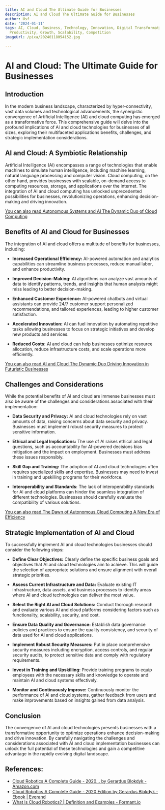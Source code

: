 ```yaml
---
title: AI and Cloud The Ultimate Guide for Businesses
description: AI and Cloud The Ultimate Guide for Businesses
author: Usf
date: '2024-01-11'
tags: AI, Cloud, Business, Technology, Innovation, Digital Transformation, Efficiency,
  Productivity, Growth, Scalability, Competition
imageUrl: /pixa/20240118054152.jpg

---
```

# **AI and  Cloud:  The Ultimate Guide  for Businesses**

##  **Introduction**

In the modern business landscape, characterized by hyper-connectivity,  vast data volumes and technological advancements, the synergistic convergence of Artificial Intelligence (AI) and  cloud computing  has emerged as a transformative force. This comprehensive guide will delve into the profound implications of AI  and cloud technologies  for businesses of all sizes,  exploring their multifaceted applications benefits, challenges,  and strategic implementation  considerations.

## **AI and Cloud: A Symbiotic  Relationship**

Artificial Intelligence (AI)  encompasses a range  of technologies that enable  machines to simulate human intelligence, including machine learning,  natural language  processing and computer vision. Cloud computing, on the other hand, provides businesses with scalable, on-demand access to computing resources, storage, and applications over  the internet.  The integration of AI and cloud computing  has unlocked unprecedented possibilities for businesses, revolutionizing operations, enhancing decision-making and driving innovation.

[You can also read Autonomous Systems and AI The Dynamic Duo of Cloud Computing](Autonomous%20Systems%20and%20AI%20The%20Dynamic%20Duo%20of%20Cloud%20Computing)


## **Benefits of AI  and Cloud for Businesses**

The integration of AI and cloud offers a multitude of benefits for  businesses, including:

- **Increased Operational Efficiency:** AI-powered automation and analytics capabilities can streamline business processes, reduce manual labor, and enhance productivity.

- **Improved Decision-Making:** AI algorithms can analyze vast amounts of data to identify patterns, trends, and  insights that human analysts might miss leading to better  decision-making.

- **Enhanced Customer Experience:** AI-powered chatbots and virtual  assistants can provide 24/7 customer support personalized recommendations, and tailored experiences, leading to higher customer satisfaction.

- **Accelerated Innovation:** AI can fuel innovation by automating repetitive tasks allowing businesses to focus on strategic initiatives and develop new products and services.

- **Reduced Costs:** AI and cloud can  help businesses optimize resource allocation, reduce infrastructure costs, and scale operations more efficiently.

[You can also read AI and  Cloud The Dynamic  Duo Driving Innovation in Futuristic  Businesses](AI%20and%20Cloud%20The%20Dynamic%20Duo%20Driving%20Innovation%20in%20Futuristic%20Businesses)


## **Challenges and Considerations**

While the potential benefits of AI and cloud are immense  businesses must also be aware of the challenges and considerations associated with  their implementation:

- **Data Security and Privacy:** AI and cloud technologies rely on vast amounts of data,  raising concerns about data  security  and  privacy. Businesses must implement robust security measures to  protect sensitive information.

- **Ethical and Legal  Implications:**  The use of AI raises ethical and legal questions, such as accountability for AI-powered decisions bias mitigation and the impact on employment.  Businesses must address these issues responsibly.

- **Skill Gap and Training:** The adoption of AI and cloud technologies often requires specialized skills and expertise. Businesses may need to invest in training and upskilling programs for their workforce.

- **Interoperability and  Standards:** The lack of interoperability standards for AI and cloud platforms  can hinder the seamless integration of different technologies. Businesses should carefully evaluate the  compatibility of  various solutions.

[You can also  read The Dawn of Autonomous Cloud Computing A New Era of Efficiency](The%20Dawn%20of%20Autonomous%20Cloud%20Computing%20A%20New%20Era%20of%20Efficiency)


## **Strategic Implementation of AI and Cloud**

To successfully implement AI and cloud technologies businesses should consider the following steps:

- **Define Clear Objectives:** Clearly define  the specific  business goals and objectives that  AI and  cloud technologies aim to achieve. This will  guide the selection of appropriate solutions and ensure alignment with  overall strategic priorities.

- **Assess Current Infrastructure and Data:** Evaluate existing IT infrastructure, data assets, and business processes to identify  areas where  AI and  cloud technologies can deliver the most value.

- **Select the Right AI and Cloud Solutions:** Conduct  thorough research and  evaluate various AI and cloud platforms considering  factors such  as functionality, scalability, security, and cost.

- **Ensure  Data Quality and Governance:** Establish data governance policies and practices to ensure the quality consistency, and security of data  used for AI and cloud applications.

- **Implement Robust Security Measures:** Put in  place  comprehensive security measures  including encryption, access controls, and  regular security audits, to protect  sensitive data and comply with regulatory requirements.

- **Invest in Training and Upskilling:** Provide training programs to equip employees with the necessary skills and  knowledge to operate and maintain AI and cloud systems effectively.

- **Monitor and Continuously Improve:** Continuously monitor the performance of AI and cloud systems, gather feedback from users and make improvements based on insights  gained from data analysis.

## **Conclusion**

The  convergence of AI and cloud technologies presents businesses with a transformative opportunity  to optimize operations  enhance decision-making and drive innovation. By carefully navigating the challenges and considerations associated with AI and cloud implementation businesses can unlock the full potential of these  technologies  and gain a competitive advantage in the rapidly evolving digital landscape.

## References:
- [Cloud Robotics A Complete Guide - 2020... by Gerardus Blokdyk - Amazon.com](https://www.amazon.com/Cloud-Robotics-Complete-Guide-2020/dp/1867330261)
- [Cloud Robotics A Complete Guide - 2020 Edition by Gerardus Blokdyk - Ebook | Everand](https://www.everand.com/book/447293732/Cloud-Robotics-A-Complete-Guide-2020-Edition)
- [What Is Cloud Robotics? | Definition and Examples - Formant.io](https://formant.io/cloud-robotics/)
